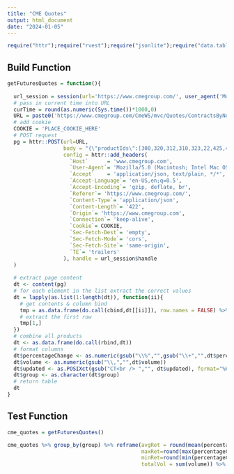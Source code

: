 ```yaml
---
title: "CME Quotes"
output: html_document
date: "2024-01-05"
---
```


```r
require("httr");require("rvest");require("jsonlite");require("data.table")
```

## Build Function

```r
getFuturesQuotes = function(){
  
  url_session = session(url='https://www.cmegroup.com/', user_agent('Mozilla/5.0 (Macintosh; Intel Mac OS X 10.15; rv:121.0) Gecko/20100101 Firefox/121.0'))
  # pass in current time into URL
  curTime = round(as.numeric(Sys.time())*1000,0)
  URL = paste0('https://www.cmegroup.com/CmeWS/mvc/Quotes/ContractsByNumber?isProtected=&_t=',curTime)
  # add cookie
  COOKIE = 'PLACE_COOKIE_HERE'
  # POST request
  pg = httr::POST(url=URL, 
                  body = "{\"productIds\":[300,320,312,310,323,22,425,444,424,429,426,452,133,146,318,167,8314,166,37,48,86,58,42,69,8462,303,329,316,7978,307,437,458,446,445,438,7440,8667,8668,5224,9024,2674,10037],\"contractsNumber\":[1,1,1,1,1,1,1,1,1,1,1,1,1,1,1,1,1,1,1,1,1,1,1,1,1,1,1,1,1,1,1,1,1,1,1,1,1,1,1,1,1,1],\"venue\":\"G\",\"type\":\"VOLUME\",\"showQuarterly\":[0,0,0,0,0,0,0,0,0,0,0,0,0,0,0,0,0,0,0,0,0,0,0,0,0,0,0,0,0,0,0,0,0,0,0,0,0,0,0,0,0,0]}",
                  config = httr::add_headers(
                    `Host`      = 'www.cmegroup.com',
                    `User-Agent`= 'Mozilla/5.0 (Macintosh; Intel Mac OS X 10.15; rv:121.0) Gecko/20100101 Firefox/121.0',
                    `Accept`    = 'application/json, text/plain, */*',
                    `Accept-Language`= 'en-US,en;q=0.5',
                    `Accept-Encoding`= 'gzip, deflate, br',
                    `Referer`= 'https://www.cmegroup.com/',
                    `Content-Type`= 'application/json',
                    `Content-Length`= '422',
                    `Origin`= 'https://www.cmegroup.com',
                    `Connection`= 'keep-alive',
                    `Cookie`= COOKIE,
                    `Sec-Fetch-Dest`= 'empty',
                    `Sec-Fetch-Mode`= 'cors',
                    `Sec-Fetch-Site`= 'same-origin',
                    `TE`= 'trailers'
                  ), handle = url_session$handle
  )
  
  # extract page content
  dt <- content(pg)
  # for each element in the list extract the correct values
  dt = lapply(as.list(1:length(dt)), function(ii){
    # get contents & column bind
    tmp = as.data.frame(do.call(cbind,dt[[ii]]), row.names = FALSE) %>% suppressWarnings()
    # extract the first row
    tmp[1,]
  })
  # combine all products
  dt <- as.data.frame(do.call(rbind,dt))
  # format columns
  dt$percentageChange <- as.numeric(gsub("\\%","",gsub("\\+","",dt$percentageChange)))/100
  dt$volume <- as.numeric(gsub("\\,","",dt$volume))
  dt$updated <- as.POSIXct(gsub("CT<br /> ","", dt$updated), format="%H:%M:%S %d %b %y",tz = "America/Chicago")
  dt$group <- as.character(dt$group)
  # return table
  dt
}

```



## Test Function

```r

cme_quotes = getFuturesQuotes()

cme_quotes %>% group_by(group) %>% reframe(avgRet = round(mean(percentageChange),5), 
                                           maxRet=round(max(percentageChange),5), 
                                           minRet=round(min(percentageChange),5),
                                           totalVol = sum(volume)) %>% View


```

